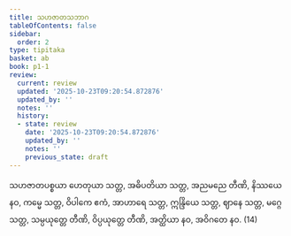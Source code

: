 ```yaml
---
title: သဟဇာတသဘာဂ
tableOfContents: false
sidebar:
  order: 2
type: tipitaka
basket: ab
book: p1-1
review:
  current: review
  updated: '2025-10-23T09:20:54.872876'
  updated_by: ''
  notes: ''
  history:
  - state: review
    date: '2025-10-23T09:20:54.872876'
    updated_by: ''
    notes: ''
    previous_state: draft
---
```



<ReviewStatus review={frontmatter.review} showDetails={true} />

<HypothesisAnnotation frontmatter={frontmatter} />

<DynamicBreadcrumb />

<Division number="321" book="p1-1" e="ch" v="36" p="103">

<Paragraph number="1037" book="p1-1">
သဟဇာတပစ္စယာ ဟေတုယာ သတ္တ, အဓိပတိယာ သတ္တ, အညမညေ တီဏိ, နိဿယေ နဝ, ကမ္မေ သတ္တ, ဝိပါကေ ဧကံ, အာဟာရေ သတ္တ, ဣန္ဒြိယေ သတ္တ, ဈာနေ သတ္တ, မဂ္ဂေ သတ္တ, သမ္ပယုတ္တေ တီဏိ, ဝိပ္ပယုတ္တေ တီဏိ, အတ္ထိယာ နဝ, အဝိဂတေ နဝ. (14)
</Paragraph>
</Division>